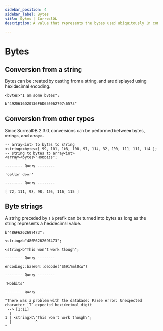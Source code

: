 ```yaml
---
sidebar_position: 4
sidebar_label: Bytes
title: Bytes | SurrealQL
description: A value that represents the bytes used ubiquitously in computer hardware.

---
```



# Bytes

## Conversion from a string

Bytes can be created by casting from a string, and are displayed using hexidecimal encoding.

```surql
<bytes>"I am some bytes";
```

```surql title="Output"
b"4920616D20736F6D65206279746573"
```

## Conversion from other types

<Since v="v2.3.0" />

Since SurrealDB 2.3.0, conversions can be performed between bytes, strings, and arrays.

```surql
-- array<int> to bytes to string
<string><bytes>[ 99, 101, 108, 108, 97, 114, 32, 100, 111, 111, 114 ];
-- string to bytes to array<int>
<array><bytes>"Hobbits";
```

```surql title="Output"
-------- Query --------

'cellar door'

-------- Query --------

[ 72, 111, 98, 98, 105, 116, 115 ]
```

## Byte strings

<Since v="v2.3.0" />

A string preceded by a `b` prefix can be turned into bytes as long as the string represents a hexidecimal value.

```surql
b"486F6262697473";

<string>b"486F6262697473";

<string>b"This won't work though";
```

```surql title="Output"
-------- Query --------

encoding::base64::decode("SG9iYml0cw")

-------- Query --------

'Hobbits'

-------- Query --------

"There was a problem with the database: Parse error: Unexpected character `T` expected hexidecimal digit
 --> [1:11]
  |
1 | <string>b\"This won't work though\";
  |           ^ 
"
```